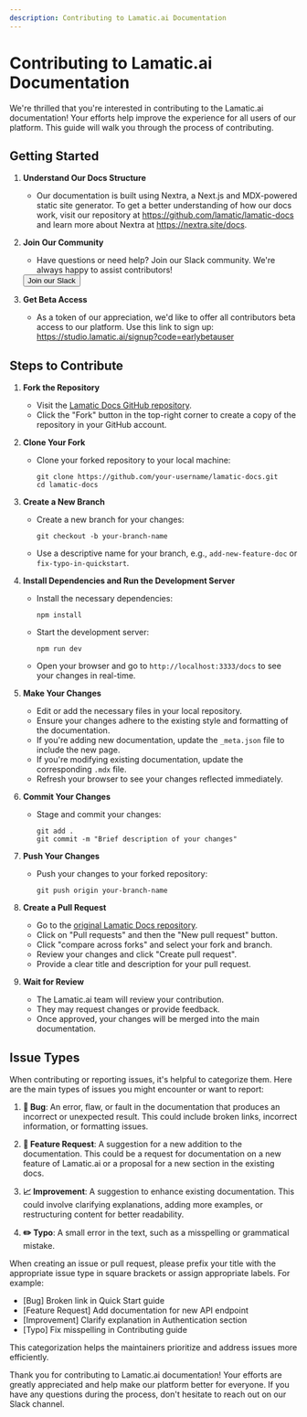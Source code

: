 ```yaml
---
description: Contributing to Lamatic.ai Documentation
---
```



# Contributing to Lamatic.ai Documentation

<Contributors />

We're thrilled that you're interested in contributing to the Lamatic.ai documentation! Your efforts help improve the experience for all users of our platform. This guide will walk you through the process of contributing.

## Getting Started

1. **Understand Our Docs Structure**

   - Our documentation is built using Nextra, a Next.js and MDX-powered static site generator. To get a better understanding of how our docs work, visit our repository at https://github.com/lamatic/lamatic-docs and learn more about Nextra at https://nextra.site/docs.

2. **Join Our Community**

   - Have questions or need help? Join our Slack community. We're always happy to assist contributors!

   <div style={{ display: "flex", justifyContent: "center" }}>
     <a href="https://lamatic.ai/docs/slack" target="_blank">
       <button
         style={{
           padding: "10px 20px",
           backgroundColor: "red",
           color: "white",
           border: "none",
           borderRadius: "5px",
           cursor: "pointer",
           display: "flex",
           justifyContent: "center",
           alignItems: "center",
         }}
       >
         <span style={{ color: "white" }}>Join our Slack</span>
       </button>
     </a>
   </div>

3. **Get Beta Access**
   - As a token of our appreciation, we'd like to offer all contributors beta access to our platform. Use this link to sign up: https://studio.lamatic.ai/signup?code=earlybetauser

## Steps to Contribute

1. **Fork the Repository**

   - Visit the [Lamatic Docs GitHub repository](https://github.com/lamatic/lamatic-docs).
   - Click the "Fork" button in the top-right corner to create a copy of the repository in your GitHub account.

2. **Clone Your Fork**

   - Clone your forked repository to your local machine:
     ```
     git clone https://github.com/your-username/lamatic-docs.git
     cd lamatic-docs
     ```

3. **Create a New Branch**

   - Create a new branch for your changes:
     ```
     git checkout -b your-branch-name
     ```
   - Use a descriptive name for your branch, e.g., `add-new-feature-doc` or `fix-typo-in-quickstart`.

4. **Install Dependencies and Run the Development Server**

    - Install the necessary dependencies:
       ```
       npm install
       ```
    - Start the development server:
       ```
       npm run dev
       ```
    - Open your browser and go to `http://localhost:3333/docs` to see your changes in real-time.

5. **Make Your Changes**

   - Edit or add the necessary files in your local repository.
   - Ensure your changes adhere to the existing style and formatting of the documentation.
   - If you're adding new documentation, update the `_meta.json` file to include the new page.
   - If you're modifying existing documentation, update the corresponding `.mdx` file.
   - Refresh your browser to see your changes reflected immediately.

6. **Commit Your Changes**

   - Stage and commit your changes:
     ```
     git add .
     git commit -m "Brief description of your changes"
     ```

7. **Push Your Changes**

   - Push your changes to your forked repository:
     ```
     git push origin your-branch-name
     ```

8. **Create a Pull Request**

   - Go to the [original Lamatic Docs repository](https://github.com/lamatic/lamatic-docs).
   - Click on "Pull requests" and then the "New pull request" button.
   - Click "compare across forks" and select your fork and branch.
   - Review your changes and click "Create pull request".
   - Provide a clear title and description for your pull request.

9. **Wait for Review**
   - The Lamatic.ai team will review your contribution.
   - They may request changes or provide feedback.
   - Once approved, your changes will be merged into the main documentation.

## Issue Types

When contributing or reporting issues, it's helpful to categorize them. Here are the main types of issues you might encounter or want to report:

1. **🐛 Bug**: An error, flaw, or fault in the documentation that produces an incorrect or unexpected result. This could include broken links, incorrect information, or formatting issues.

2. **🚀 Feature Request**: A suggestion for a new addition to the documentation. This could be a request for documentation on a new feature of Lamatic.ai or a proposal for a new section in the existing docs.

3. **📈 Improvement**: A suggestion to enhance existing documentation. This could involve clarifying explanations, adding more examples, or restructuring content for better readability.

4. **✏️ Typo**: A small error in the text, such as a misspelling or grammatical mistake.

When creating an issue or pull request, please prefix your title with the appropriate issue type in square brackets or assign appropriate labels. For example:

- [Bug] Broken link in Quick Start guide
- [Feature Request] Add documentation for new API endpoint
- [Improvement] Clarify explanation in Authentication section
- [Typo] Fix misspelling in Contributing guide

This categorization helps the maintainers prioritize and address issues more efficiently.

Thank you for contributing to Lamatic.ai documentation! Your efforts are greatly appreciated and help make our platform better for everyone. If you have any questions during the process, don't hesitate to reach out on our Slack channel.
